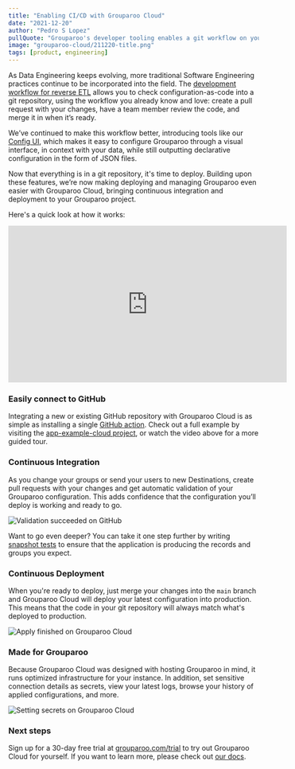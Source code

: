```yaml
---
title: "Enabling CI/CD with Grouparoo Cloud"
date: "2021-12-20"
author: "Pedro S Lopez"
pullQuote: "Grouparoo's developer tooling enables a git workflow on your Reverse ETL project."
image: "grouparoo-cloud/211220-title.png"
tags: [product, engineering]
---
```


As Data Engineering keeps evolving, more traditional Software Engineering practices continue to be incorporated into the field. The [development workflow for reverse ETL](/blog/software-development-workflow) allows you to check configuration-as-code into a git repository, using the workflow you already know and love: create a pull request with your changes, have a team member review the code, and merge it in when it’s ready.

We’ve continued to make this workflow better, introducing tools like our [Config UI](/docs/config#getting-started-with-ui-config), which makes it easy to configure Grouparoo through a visual interface, in context with your data, while still outputting declarative configuration in the form of JSON files.

Now that everything is in a git repository, it's time to deploy. Building upon these features, we’re now making deploying and managing Grouparoo even easier with Grouparoo Cloud, bringing continuous integration and deployment to your Grouparoo project.

Here's a quick look at how it works:

<p className="video-responsive">
  <iframe
    width="560"
    height="315"
    src="https://www.youtube.com/embed/pI9Af4FJ3ws?rel=0"
    frameBorder="0"
    allow="accelerometer; autoplay; clipboard-write; encrypted-media; gyroscope; picture-in-picture"
    allowFullScreen
  ></iframe>
</p>

### Easily connect to GitHub

Integrating a new or existing GitHub repository with Grouparoo Cloud is as simple as installing a single [GitHub action](https://github.com/grouparoo/cloud-action). Check out a full example by visiting the [app-example-cloud project](https://github.com/grouparoo/app-example-cloud/), or watch the video above for a more guided tour.

### Continuous Integration

As you change your groups or send your users to new Destinations, create pull requests with your changes and get automatic validation of your Grouparoo configuration. This adds confidence that the configuration you’ll deploy is working and ready to go.

<Image
  centered
  alt="Validation succeeded on GitHub"
  src="grouparoo-cloud/github-validate.png"
  width={1900}
  height={1234}
/>

Want to go even deeper? You can take it one step further by writing [snapshot tests](/docs/running/testing#writing-tests) to ensure that the application is producing the records and groups you expect.

### Continuous Deployment

When you're ready to deploy, just merge your changes into the `main` branch and Grouparoo Cloud will deploy your latest configuration into production. This means that the code in your git repository will always match what's deployed to production.

<Image
  centered
  alt="Apply finished on Grouparoo Cloud"
  src="grouparoo-cloud/apply.png"
  width={960}
  height={682}
/>

### Made for Grouparoo

Because Grouparoo Cloud was designed with hosting Grouparoo in mind, it runs optimized infrastructure for your instance. In addition, set sensitive connection details as secrets, view your latest logs, browse your history of applied configurations, and more.

<Image
  centered
  alt="Setting secrets on Grouparoo Cloud"
  src="grouparoo-cloud/secrets.png"
  width={960}
  height={675}
/>

### Next steps

Sign up for a 30-day free trial at [grouparoo.com/trial](/trial) to try out Grouparoo Cloud for yourself.
If you want to learn more, please check out [our docs](/docs/cloud).
